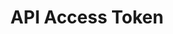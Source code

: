 ---
title: "API Access Token"
description: "This guide will tell you how you can access the API Token on the  Aura Platform"
---